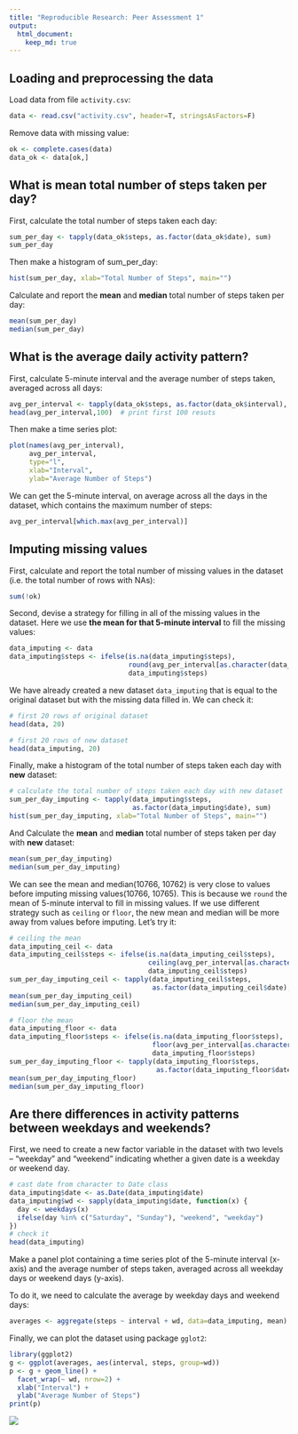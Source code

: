 ```yaml
---
title: "Reproducible Research: Peer Assessment 1"
output: 
  html_document:
    keep_md: true
---
```



## Loading and preprocessing the data
Load data from file `activity.csv`:
```r
data <- read.csv("activity.csv", header=T, stringsAsFactors=F)
```

Remove data with missing value:
```r
ok <- complete.cases(data)
data_ok <- data[ok,]
```

## What is mean total number of steps taken per day?
First, calculate the total number of steps taken each day:
```r
sum_per_day <- tapply(data_ok$steps, as.factor(data_ok$date), sum)
sum_per_day
```

Then make a histogram of sum_per_day:
```r
hist(sum_per_day, xlab="Total Number of Steps", main="")
```

Calculate and report the **mean** and **median** total number of steps taken per day:
```r
mean(sum_per_day)
median(sum_per_day)
```

## What is the average daily activity pattern?
First, calculate 5-minute interval and the average number of steps taken, averaged across all days:
```r
avg_per_interval <- tapply(data_ok$steps, as.factor(data_ok$interval), mean)
head(avg_per_interval,100)  # print first 100 resuts
```

Then make a time series plot:
```r
plot(names(avg_per_interval), 
     avg_per_interval, 
     type="l", 
     xlab="Interval", 
     ylab="Average Number of Steps")
```

We can get the 5-minute interval, on average across all the days in the dataset, which contains the maximum number of steps:
```r
avg_per_interval[which.max(avg_per_interval)]
```

## Imputing missing values
First, calculate and report the total number of missing values in the dataset (i.e. the total number of rows with NAs):
```r
sum(!ok)
```

Second, devise a strategy for filling in all of the missing values in the dataset. Here we use **the mean for that 5-minute interval** to fill the missing values:
```r
data_imputing <- data
data_imputing$steps <- ifelse(is.na(data_imputing$steps), 
                              round(avg_per_interval[as.character(data_imputing$interval)]) , 
                              data_imputing$steps)
```

We have already created a new dataset `data_imputing` that is equal to the original dataset but with the missing data filled in. We can check it:
```r
# first 20 rows of original dataset
head(data, 20) 
```

```r
# first 20 rows of new dataset
head(data_imputing, 20) 
```

Finally, make a histogram of the total number of steps taken each day with **new** dataset:
```r
# calculate the total number of steps taken each day with new dataset
sum_per_day_imputing <- tapply(data_imputing$steps, 
                               as.factor(data_imputing$date), sum)
hist(sum_per_day_imputing, xlab="Total Number of Steps", main="")
```

And Calculate the **mean** and **median** total number of steps taken per day with **new** dataset:
```r
mean(sum_per_day_imputing)
median(sum_per_day_imputing)
```
We can see the mean and median(10766, 10762) is very close to values before imputing missing values(10766, 10765). This is because we `round` the mean of 5-minute interval to fill in missing values. If we use different strategy such as `ceiling` or `floor`, the new mean and median will be more away from values before imputing. Let's try it:
```r
# ceiling the mean
data_imputing_ceil <- data
data_imputing_ceil$steps <- ifelse(is.na(data_imputing_ceil$steps), 
                                   ceiling(avg_per_interval[as.character(data_imputing_ceil$interval)]) , 
                                   data_imputing_ceil$steps)
sum_per_day_imputing_ceil <- tapply(data_imputing_ceil$steps, 
                                    as.factor(data_imputing_ceil$date), sum)
mean(sum_per_day_imputing_ceil)
median(sum_per_day_imputing_ceil)
```

```r
# floor the mean
data_imputing_floor <- data
data_imputing_floor$steps <- ifelse(is.na(data_imputing_floor$steps), 
                                    floor(avg_per_interval[as.character(data_imputing_floor$interval)]) , 
                                    data_imputing_floor$steps)
sum_per_day_imputing_floor <- tapply(data_imputing_floor$steps, 
                                     as.factor(data_imputing_floor$date), sum)
mean(sum_per_day_imputing_floor)
median(sum_per_day_imputing_floor)
```

## Are there differences in activity patterns between weekdays and weekends?
First, we need to create a new factor variable in the dataset with two levels – “weekday” and “weekend” indicating whether a given date is a weekday or weekend day.
```r
# cast date from character to Date class
data_imputing$date <- as.Date(data_imputing$date)
data_imputing$wd <- sapply(data_imputing$date, function(x) {
  day <- weekdays(x)
  ifelse(day %in% c("Saturday", "Sunday"), "weekend", "weekday")
})
# check it
head(data_imputing)
```

Make a panel plot containing a time series plot of the 5-minute interval (x-axis) and the average number of steps taken, averaged across all weekday days or weekend days (y-axis).

To do it, we need to calculate the average by weekday days and weekend days:
```r
averages <- aggregate(steps ~ interval + wd, data=data_imputing, mean)
```

Finally, we can plot the dataset using package `gglot2`:
```r
library(ggplot2)
g <- ggplot(averages, aes(interval, steps, group=wd))
p <- g + geom_line() + 
  facet_wrap(~ wd, nrow=2) +
  xlab("Interval") +
  ylab("Average Number of Steps")
print(p)
```

<!-- Because of some technical issue, knit cannot show plot correctly. 
     So we create the picture file first. 
-->
<img src="pa1.png">
